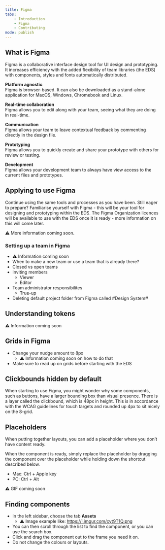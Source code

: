 ```yaml
---
title: Figma
tabs:
    - Introduction
    - Figma
    - Contributing
mode: publish
---
```



## What is Figma

Figma is a collaborative interface design tool for UI design and prototyping. It increases efficiency with the added flexibility of team libraries (the EDS) with components, styles and fonts automatically distributed.

**Platform agnostic**  
Figma is browser-based. It can also be downloaded as a stand-alone application for MacOS, Windows, Chromebook and Linux.

**Real-time collaboration**  
Figma allows you to edit along with your team, seeing what they are doing in real-time.

**Communication**  
Figma allows your team to leave contextual feedback by commenting directly in the design file.

**Prototyping**  
Figma allows you to quickly create and share your prototype with others for review or testing.

**Development**  
Figma allows your development team to always have view access to the current files and prototypes.


## Applying to use Figma

Continue using the same tools and processes as you have been. 
Still eager to prepare? Familiarise yourself with Figma - this will be your tool for designing and prototyping within the EDS. 
The Figma Organization licences will be available to use with the EDS once it is ready - more information on this will come later.

:warning: More information coming soon. 

### Setting up a team in Figma

* :warning: Information coming soon
* When to make a new team or use a team that is already there?
* Closed vs open teams
* Inviting members
    * Viewer
    * Editor
* Team administrator responsibilites
    * True-up
* Deleting default project folder from Figma called #Design System#


## Understanding tokens

:warning: Information coming soon

<!--
!!!!!!!
Using, choosing, following 
Buttons are set
Icons you can pick - from token colors
-->

## Grids in Figma

* Change your nudge amount to 8px
    * :warning: Information coming soon on how to do that
* Make sure to read up on grids before starting with the EDS

## Clickbounds hidden by default

When starting to use Figma, you might wonder why some components, such as buttons, have a larger bounding box than visual presence. 
There is a layer called the clickbound, which is 48px in height. This is in accordance with the WCAG guidelines for touch targets and rounded up 4px to sit nicely on the 8-grid.

## Placeholders 

When putting together layouts, you can add a placeholder where you don’t have content ready.

When the component is ready, simply replace the placeholder by dragging the component over the placeholder while holding down the shortcut described below.

- Mac: Ctrl + Apple key
- PC: Ctrl + Alt

:warning: GIF coming soon

## Finding components

* In the left sidebar, choose the tab **Assets**
    * :warning: Image example like: https://i.imgur.com/cyt9T1Q.png
* You can then scroll through the list to find the component, or you can use the search box. 
* Click and drag the component out to the frame you need it on.
* Do not change the colours or layouts. 
	



